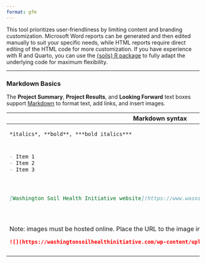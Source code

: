 ```yaml
---
format: gfm
---
```


This tool prioritizes user-friendliness by limiting content and branding customization. Microsoft Word reports can be generated and then edited manually to suit your specific needs, while HTML reports require direct editing of the HTML code for more customization. If you have experience with R and Quarto, you can use the [{soils} R package](https://github.com/WA-Department-of-Agriculture/soils/){target="_blank"} to fully adapt the underlying code for maximum flexibility.

------------------------------------------------------------------------

### Markdown Basics

The **Project Summary**, **Project Results**, and **Looking Forward** text boxes support [Markdown](https://www.markdownguide.org/basic-syntax/){target="_blank"} to format text, add links, and insert images.

+--------------------------------------------------------------------------------------------------+------------+---------------------------------------------------------------------------------------------------------------+
| Markdown syntax                                                                                  |            | Output                                                                                                        |
+==================================================================================================+============+===============================================================================================================+
| ``` markdown                                                                                     |            | *italics*, **bold**, ***bold italics***                                                                       |
| *italics*, **bold**, ***bold italics***                                                          |            |                                                                                                               |
| ```                                                                                              |            |                                                                                                               |
+--------------------------------------------------------------------------------------------------+------------+---------------------------------------------------------------------------------------------------------------+
| ``` markdown                                                                                     |            | -   Item 1                                                                                                    |
| - Item 1                                                                                         |            | -   Item 2                                                                                                    |
| - Item 2                                                                                         |            | -   Item 3                                                                                                    |
| - Item 3                                                                                         |            |                                                                                                               |
| ```                                                                                              |            |                                                                                                               |
+--------------------------------------------------------------------------------------------------+------------+---------------------------------------------------------------------------------------------------------------+
| ``` markdown                                                                                     |            | [Washington Soil Health Initiative website](https://www.wasoilhealth.org){target="_blank"}                    |
| [Washington Soil Health Initiative website](https://www.wasoilhealth.org)                        |            |                                                                                                               |
| ```                                                                                              |            |                                                                                                               |
+--------------------------------------------------------------------------------------------------+------------+---------------------------------------------------------------------------------------------------------------+
| Note: images must be hosted online. Place the URL to the image in the parentheses.               |            | ![](https://washingtonsoilhealthinitiative.com/wp-content/uploads/2019/10/Soil-health-Color.jpg){width="100"} |
|                                                                                                  |            |                                                                                                               |
| ``` markdown                                                                                     |            |                                                                                                               |
| ![](https://washingtonsoilhealthinitiative.com/wp-content/uploads/2019/10/Soil-health-Color.jpg) |            |                                                                                                               |
| ```                                                                                              |            |                                                                                                               |
+--------------------------------------------------------------------------------------------------+------------+---------------------------------------------------------------------------------------------------------------+